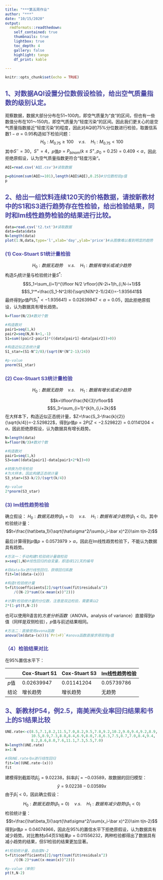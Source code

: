 ---
title: "***第五周作业"
author: "***"
date: "10/15/2020"
output: 
  rmdformats::readthedown:
    self_contained: true
    thumbnails: true
    lightbox: true
    toc_depth: 4
    gallery: false
    highlight: tango
    df_print: kable
    
---

<style>
#main .nav-pills > li.active > a,
#main .nav-pills > li.active > a:hover,
#main .nav-pills > li.active > a:focus {
    background-color: #4a47a3;
}
#main .nav-pills > li > a:hover {
color: #FFFFFF !important;
background-color: #4a47a3;
}
#main .nav-pills > li.active > a,
#main .nav-pills > li.active > a:hover,
#main .nav-pills > li.active > a:focus {
color: #FFFFFF !important;
background-color: #4a47a3;
}

#main .nav-pills > li > a:hover {
    background-color: #4a47a3;
}

h1, h2, h3, h4, h5, h6, legend {
    color: #4a47a3;
}

#nav-top span.glyphicon {
    color: #4a47a3;
}

#table-of-contents header {
    color: #4a47a3;
}

#table-of-contents h2 {
    background-color: #4a47a3;
}

#main a {
    background-image: linear-gradient(180deg,#d64a70,#d64a70);
    color: #c7254e;
}

a:hover {
    color: #3d1308;
}

a:visited {
    color: #3d1308;
}
#postamble .date {
font-size: 100%;
margin-bottom: 0px;
color: #dcd6f7;
}
#sidebar h2{
z-index:200;
background-color:#4a47a3;
text-align:center;
padding:0.809em;
display:block;
color:#fcfcfc;
font-size: 100%;
margin-top: 0px;
margin-bottom:0.809em;
}
</style>
<script type="text/x-mathjax-config">
MathJax.Hub.Config({
  "HTML-CSS": { linebreaks: { automatic: true } },
         SVG: { linebreaks: { automatic: true } }
});
</script>



```{r setup, include=FALSE}
knitr::opts_chunk$set(echo = TRUE)
```

## 1、对数据AQI设置分位数假设检验，给出空气质量指数的级别认定。

观察数据，数据大部分分布在51~100内，即空气质量为“良“的区间，但也有一些数值分布在101～150内，即空气质量为“轻度污染“的区间。因此我们更关心的是空气质量指数接近“轻度污染“的程度，因此对AQI的75%分位数进行检验，取置信系数$1-\alpha=0.95$构造如下检验问题：
$$H_0: M_{0.75}\geq 100\quad v.s.\quad H_1:  M_{0.75}< 100$$
其中$S^-=30$，$S^+=4$，$p$值$p=P_{binom}(k\leq S^+, p_0=0.25)=0.409<\alpha$，因此拒绝原假设，认为空气质量指数更符合“轻度污染“。

```{r}
AQI=read.csv('AQI.csv')#读取数据

p=pbinom(sum(AQI>=101),length(AQI$AQI),0.25)#分位数检验p值
p
```

## 2、给出一组饮料连续120天的价格数据，请按新教材中的S1和S3进行趋势存在性检验，给出检验结果，同时和lm线性趋势检验的结果进行比较。


```{r}
data=read.csv('t2.txt')#读取数据
data=data$data
N=length(data)
plot(1:N,data,type='l',xlab='day',ylab='price')#从图像难以看到明显的趋势
```

### (1) Cox-Stuart S1统计量检验
$$H_0: 数据无趋势\quad v.s.\quad H_1: 数据有增长或减少趋势$$
构造$S_1$统计量与检验统计量$S^*$:
$$S_1=\sum_{i=1}^{\lfloor N/2 \rfloor}(N-2i+1)h_{i,N-i+1}$$
$$S_1^*=\frac{S_1-N^2/8}{\sqrt{N(N^2-1)/24}}=-1.935641$$
最终得到$p$值$P(S_1^*<-1.935641)=0.02639947<\alpha=0.05$，因此拒绝原假设，认为数据具有增长趋势。

```{r}
k=floor(N/2)#数对个数

#构造数对
pair1=seq(1,k)
pair2=seq(N,N-k+1,-1)
S1=sum((pair2-pair1)*((data[pair1]-data[pair2])>0))

#构造近似正态统计量
S1_star=(S1-N^2/8)/(sqrt(N*(N^2-1)/24))

#p-value
pnorm(S1_star)
```


### (2) Cox-Stuart S3统计量检验
$$H_0: 数据无趋势\quad v.s.\quad H_1: 数据有增长或减少趋势$$

$$k=\lfloor\frac{N}{3}\rfloor$$
$$S_3=\sum_{i=1}^{k}h_{i,i+2k}$$
在大样本下，构造近似正态统计量，$Z=\frac{S_3-\frac{k}{2}}{\sqrt{k/4}}=-2.529822$，得到$p$值$p=2P(Z<-2.529822)=0.01141204<\alpha$，因此拒绝原假设，认为数据具有增长趋势。

```{r}
N=length(data)
k=floor(N/3)#数对个数

#构造数对
pair1=seq(1,k)
S3=sum((data[pair1]-data[pair1+2*k])>0)

#转换为符号检验
#为大样本，因此构建正态统计量
S3_star=(S3-k/2)/(sqrt(k/4))

#p-value
2*pnorm(S3_star)
```

### (3) lm线性趋势检验
确立假设：
$H_0: 数据无趋势(\beta_1=0)\quad v.s.\quad H_1: 数据有减少趋势(\beta_1<0)$。其中检验统计量：$$t=\frac{\hat\beta_1}{\sqrt{\hat\sigma^2/\sum(x_i-\bar x)^2}}\sim t(n-2)$$

最后计算得到$p$值$p=0.0573979>\alpha$，因此在lm线性趋势检验下，不能认为数据具有趋势。
```{r}
#方法一：手动构建t检验统计量做检验
x=seq(1,N)#线性回归的自变量，即连续121天的编号

#将data与x进行线性回归，获得回归系数
fit=lm((data~(x)))

#构造t检验统计量
t=fit$coefficients[2]/sqrt(sum(fit$residuals^2)
    /((N-2)*sum((x-mean(x))^2)))

#计算t检验统计量的分位数，注意是双边检验，需要乘以2
2*(1-pt(t,N-2))
```


也可以使用R语言的*方差分析函数*（ANOVA，analysis of variance）直接得到$p$值（同样是双侧检验），$p$值与前述结果相同。
```{r}
#方法二：直接使用avona函数
anova(lm(data~(x)))$`Pr(>F)`#anova函数直接求得双侧p值
```

### （4）检验结果对比
在95%置信水平下：

|            | Cox-Stuart S1 |  Cox-Stuart S3  | lm线性趋势检验 |
| ---------- | ------------  | ----------      | --- |
| $p$值      |  0.02639947|    0.01141204    | 0.05739786 |
| 结论       |  增长趋势 |   增长趋势   | 无趋势 |

## 3、新教材P54，例2.5，南美洲失业率回归结果和书上的S1结果比较


```{r}
UNE.rate<-c(8.5,7.1,8.2,11.5,7.0,8.2,9.5,7.8,9.2,10.2,9.0,9.4,9.2,8.9,
            10.5,8.9,7.3,8.8,8.4,6.9,8.0,7.8,6.3,7.5,8.7,7.0,8.4,9.4,
            8.2,8.6,8.0,7.6,11.1,7.3,5.5,7.0)
N=length(UNE.rate)
x=1:N

#将UNE.rate与x进行线性回归
fit=lm((UNE.rate~(x)))
fit
```
建模得到截距项$\hat\beta_0=9.02238$，斜率$\hat\beta_1=-0.03589$，故数据的回归模型：$$\hat y=9.02238-0.03589x$$
由于$\hat\beta_1<0$，因此确立假设：
$$H_0: 数据无趋势(\beta_1=0)\quad v.s.\quad H_1: 数据有减少趋势(\beta_1<0)$$
检验统计量：$$t=\frac{\hat\beta_1}{\sqrt{\hat\sigma^2/\sum(x_i-\bar x)^2}}\sim t(n-2)$$
得到$p$值$p=0.04074966$，因此在95%的置信水平下拒绝原假设，认为数据具有减少趋势。对比教材p54页S1结果$p=0.01556232$，两种检验都得出了数据具有减小趋势的结果，但S1检验的结果更加显著。
```{r}
#t检验统计量，自由度N-2
t=fit$coefficients[2]/sqrt(sum(fit$residuals^2)
    /((N-2)*sum((x-mean(x))^2)))

#p-value（单侧）
pt(t,N-2)
```

